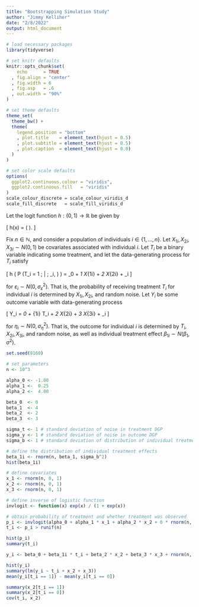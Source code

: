 ```yaml
---
title: "Bootstrapping Simulation Study"
author: "Jimmy Kelliher"
date: "2/8/2022"
output: html_document
---
```


```r
# load necessary packages
library(tidyverse)

# set knitr defaults
knitr::opts_chunk$set(
    echo      = TRUE
  , fig.align = "center"
  , fig.width = 6
  , fig.asp   = .6
  , out.width = "90%"
)

# set theme defaults
theme_set(
  theme_bw() +
  theme(
    legend.position = "bottom"
    , plot.title    = element_text(hjust = 0.5)
    , plot.subtitle = element_text(hjust = 0.5)
    , plot.caption  = element_text(hjust = 0.0)
  )
)

# set color scale defaults
options(
  ggplot2.continuous.colour = "viridis",
  ggplot2.continuous.fill   = "viridis"
)
scale_colour_discrete = scale_colour_viridis_d
scale_fill_discrete   = scale_fill_viridis_d
```

Let the logit function $h : (0, 1) \to \mathbb{R}$ be given by

  \[ h(x) = \log \left( \frac{x}{1 - x} \right). \]

Fix $n \in \mathbb{N}$, and consider a population of individuals $i \in \{ 1, \ldots, n \}$. Let $X_{1i}, X_{2i}, X_{3i} \sim N(0, 1)$ be covariates associated with individual $i$. Let $T_i$ be a binary variable indicating some treatment, and let the data-generating process for $T_i$ satisfy

  \[
    h \Big( P \big(T_i = 1 \; | \; \mathbf{X}_i, \boldsymbol{\alpha} \big) \Big)
    = \alpha_0 + \alpha_1 X_{1i} + \alpha_2 X_{2i} + \varepsilon_i
  \]

for $\varepsilon_i \sim N(0, \sigma_\varepsilon^2)$. That is, the probability of receiving treatment $T_i$ for individual $i$ is determined by $X_{1i}, X_{2i},$ and random noise. Let $Y_i$ be some outcome variable with data-generating process

  \[
    Y_i
    = \beta_0 + \beta_{1i} T_i + \beta_2 X_{2i} + \beta_3 X_{3i} + \eta_i
  \]

for $\eta_i \sim N(0, \sigma_\eta^2)$. That is, the outcome for individual $i$ is determined by $T_i, X_{2i}, X_{3i},$ and random noise, as well as individual treatment effect $\beta_{1i} \sim N(\beta_1, \sigma^2)$.


```r
set.seed(8160)

# set parameters
n <- 10^3

alpha_0 <- -1.00
alpha_1 <-  0.25
alpha_2 <-  4.00

beta_0  <- 0
beta_1  <- 4
beta_2  <- 2
beta_3  <- 3

sigma_t <- 1 # standard deviation of noise in treatment DGP
sigma_y <- 1 # standard deviation of noise in outcome DGP
sigma_b <- 1 # standard deviation of distribution of individual treatment effects

# define the distribution of individual treatment effects
beta_1i <- rnorm(n, beta_1, sigma_b^2)
hist(beta_1i)

# define covariates
x_1 <- rnorm(n, 0, 1)
x_2 <- rnorm(n, 0, 1)
x_3 <- rnorm(n, 0, 1)

# define inverse of logistic function
invlogit <- function(x) exp(x) / (1 + exp(x))

# obtain probability of treatment and whether treatment was observed
p_i <- invlogit(alpha_0 + alpha_1 * x_1 + alpha_2 * x_2 + 0 * rnorm(n, 0, sigma_t^2))
t_i <- p_i > runif(n)

hist(p_i)
summary(t_i)

y_i <- beta_0 + beta_1i * t_i + beta_2 * x_2 + beta_3 * x_3 + rnorm(n, 0, sigma_y^2)

hist(y_i)
summary(lm(y_i ~ t_i + x_2 + x_3))
mean(y_i[t_i == 1]) - mean(y_i[t_i == 0])

summary(x_2[t_i == 1])
summary(x_2[t_i == 0])
cov(t_i, x_2)
```
